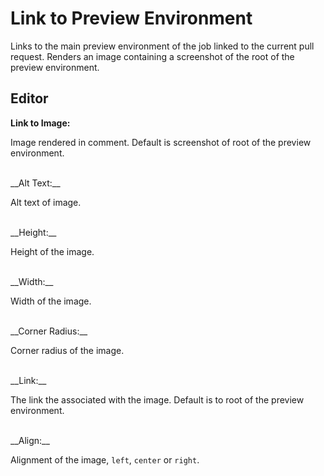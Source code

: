 # Link to Preview Environment

Links to the main preview environment of the job linked to the current pull request.
Renders an image containing a screenshot of the root of the preview environment.

## Editor

__Link to Image:__

Image rendered in comment.
Default is screenshot of root of the preview environment.

<br/>
__Alt Text:__

Alt text of image.

<br/>
__Height:__

Height of the image.

<br/>
__Width:__

Width of the image.

<br/>
__Corner Radius:__

Corner radius of the image.

<br/>
__Link:__

The link the associated with the image.
Default is to root of the preview environment.

<br/>
__Align:__

Alignment of the image, `left`, `center` or `right`.
